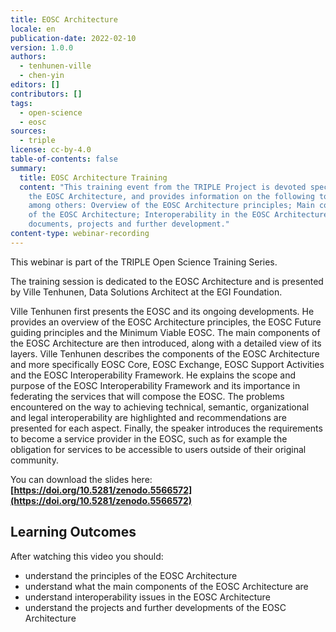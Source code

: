 ```yaml
---
title: EOSC Architecture
locale: en
publication-date: 2022-02-10
version: 1.0.0
authors:
  - tenhunen-ville
  - chen-yin
editors: []
contributors: []
tags:
  - open-science
  - eosc
sources:
  - triple
license: cc-by-4.0
table-of-contents: false
summary:
  title: EOSC Architecture Training
  content: "This training event from the TRIPLE Project is devoted specifically to
    the EOSC Architecture, and provides information on the following topics,
    among others: Overview of the EOSC Architecture principles; Main components
    of the EOSC Architecture; Interoperability in the EOSC Architecture; Main
    documents, projects and further development."
content-type: webinar-recording
---
```

This webinar is part of the TRIPLE Open Science Training Series.

The training session is dedicated to the EOSC Architecture and is presented by Ville Tenhunen, Data Solutions Architect at the EGI Foundation.

Ville Tenhunen first presents the EOSC and its ongoing developments. He provides an overview of the EOSC Architecture principles, the EOSC Future guiding principles and the Minimum Viable EOSC. The main components of the EOSC Architecture are then introduced, along with a detailed view of its layers. Ville Tenhunen describes the components of the EOSC Architecture and more specifically EOSC Core, EOSC Exchange, EOSC Support Activities and the EOSC Interoperability Framework. He explains the scope and purpose of the EOSC Interoperability Framework and its importance in federating the services that will compose the EOSC. The problems encountered on the way to achieving technical, semantic, organizational and legal interoperability are highlighted and recommendations are presented for each aspect. Finally, the speaker introduces the requirements to become a service provider in the EOSC, such as for example the obligation for services to be accessible to users outside of their original community.

You can download the slides here: **[https://doi.org/10.5281/zenodo.5566572](https://doi.org/10.5281/zenodo.5566572)**

## Learning Outcomes

After watching this video you should:

* understand the principles of the EOSC Architecture
* understand what the main components of the EOSC Architecture are
* understand interoperability issues in the EOSC Architecture
* understand the projects and further developments of the EOSC Architecture

<VideoCard provider="youtube" id="7VIf58-yGUY" title="EOSC Architecture" image="/assets/content/assets/en/resources/hosted/eosc-architecture/featured-image-png" subtitle="Click here to view" />
